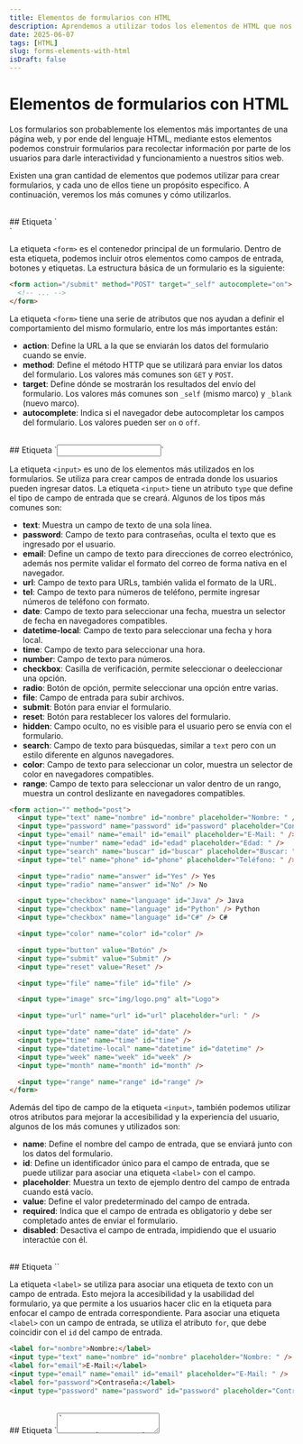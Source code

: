 ```yaml
---
title: Elementos de formularios con HTML
description: Aprendemos a utilizar todos los elementos de HTML que nos ayudan a crear formularios accesibles y funcionales en HTML.
date: 2025-06-07
tags: [HTML]
slug: forms-elements-with-html
isDraft: false
---
```


# Elementos de formularios con HTML

Los formularios son probablemente los elementos más importantes de una página web, y por ende del lenguaje HTML, mediante estos elementos podemos construir formularios para recolectar información por parte de los usuarios para darle interactividad y funcionamiento a nuestros sitios web.

Existen una gran cantidad de elementos que podemos utilizar para crear formularios, y cada uno de ellos tiene un propósito específico. A continuación, veremos los más comunes y cómo utilizarlos.

<br />
## Etiqueta `<form>`

La etiqueta `<form>` es el contenedor principal de un formulario. Dentro de esta etiqueta, podemos incluir otros elementos como campos de entrada, botones y etiquetas. La estructura básica de un formulario es la siguiente:

```html
<form action="/submit" method="POST" target="_self" autocomplete="on">
  <!-- ... -->
</form>
```

La etiqueta `<form>` tiene una serie de atributos que nos ayudan a definir el comportamiento del mismo formulario, entre los más importantes están:

- **action**: Define la URL a la que se enviarán los datos del formulario cuando se envíe.
- **method**: Define el método HTTP que se utilizará para enviar los datos del formulario. Los valores más comunes son `GET` y `POST`.
- **target**: Define dónde se mostrarán los resultados del envío del formulario. Los valores más comunes son `_self` (mismo marco) y `_blank` (nuevo marco).
- **autocomplete**: Indica si el navegador debe autocompletar los campos del formulario. Los valores pueden ser `on` o `off`.

<br />
## Etiqueta `<input>`

La etiqueta `<input>` es uno de los elementos más utilizados en los formularios. Se utiliza para crear campos de entrada donde los usuarios pueden ingresar datos. La etiqueta `<input>` tiene un atributo `type` que define el tipo de campo de entrada que se creará. Algunos de los tipos más comunes son:

- **text**: Muestra un campo de texto de una sola línea.
- **password**: Campo de texto para contraseñas, oculta el texto que es ingresado por el usuario.
- **email**: Define un campo de texto para direcciones de correo electrónico, además nos permite validar el formato del correo de forma nativa en el navegador.
- **url**: Campo de texto para URLs, también valida el formato de la URL.
- **tel**: Campo de texto para números de teléfono, permite ingresar números de teléfono con formato.
- **date**: Campo de texto para seleccionar una fecha, muestra un selector de fecha en navegadores compatibles.
- **datetime-local**: Campo de texto para seleccionar una fecha y hora local.
- **time**: Campo de texto para seleccionar una hora.
- **number**: Campo de texto para números.
- **checkbox**: Casilla de verificación, permite seleccionar o deeleccionar una opción.
- **radio**: Botón de opción, permite seleccionar una opción entre varias.
- **file**: Campo de entrada para subir archivos.
- **submit**: Botón para enviar el formulario.
- **reset**: Botón para restablecer los valores del formulario.
- **hidden**: Campo oculto, no es visible para el usuario pero se envía con el formulario.
- **search**: Campo de texto para búsquedas, similar a `text` pero con un estilo diferente en algunos navegadores.
- **color**: Campo de texto para seleccionar un color, muestra un selector de color en navegadores compatibles.
- **range**: Campo de texto para seleccionar un valor dentro de un rango, muestra un control deslizante en navegadores compatibles.

```html
<form action="" method="post">
  <input type="text" name="nombre" id="nombre" placeholder="Nombre: " />
  <input type="password" name="password" id="password" placeholder="Contraseña: " />
  <input type="email" name="email" id="email" placeholder="E-Mail: " />
  <input type="number" name="edad" id="edad" placeholder="Edad: " />
  <input type="search" name="buscar" id="buscar" placeholder="Buscar: " />
  <input type="tel" name="phone" id="phone" placeholder="Teléfono: " />

  <input type="radio" name="answer" id="Yes" /> Yes
  <input type="radio" name="answer" id="No" /> No

  <input type="checkbox" name="language" id="Java" /> Java
  <input type="checkbox" name="language" id="Python" /> Python
  <input type="checkbox" name="language" id="C#" /> C#

  <input type="color" name="color" id="color" />

  <input type="button" value="Botón" />
  <input type="submit" value="Submit" />
  <input type="reset" value="Reset" />

  <input type="file" name="file" id="file" />

  <input type="image" src="img/logo.png" alt="Logo">

  <input type="url" name="url" id="url" placeholder="url: " />

  <input type="date" name="date" id="date" />
  <input type="time" name="time" id="time" />
  <input type="datetime-local" name="datetime" id="datetime" />
  <input type="week" name="week" id="week" />
  <input type="month" name="month" id="month" />

  <input type="range" name="range" id="range" />
</form>
```

Además del tipo de campo de la etiqueta `<input>`, también podemos utilizar otros atributos para mejorar la accesibilidad y la experiencia del usuario, algunos de los más comunes y utilizados son:

- **name**: Define el nombre del campo de entrada, que se enviará junto con los datos del formulario.
- **id**: Define un identificador único para el campo de entrada, que se puede utilizar para asociar una etiqueta `<label>` con el campo.
- **placeholder**: Muestra un texto de ejemplo dentro del campo de entrada cuando está vacío.
- **value**: Define el valor predeterminado del campo de entrada.
- **required**: Indica que el campo de entrada es obligatorio y debe ser completado antes de enviar el formulario.
- **disabled**: Desactiva el campo de entrada, impidiendo que el usuario interactúe con él.

<br />
## Etiqueta `<label>`

La etiqueta `<label>` se utiliza para asociar una etiqueta de texto con un campo de entrada. Esto mejora la accesibilidad y la usabilidad del formulario, ya que permite a los usuarios hacer clic en la etiqueta para enfocar el campo de entrada correspondiente. Para asociar una etiqueta `<label>` con un campo de entrada, se utiliza el atributo `for`, que debe coincidir con el `id` del campo de entrada.

```html
<label for="nombre">Nombre:</label>
<input type="text" name="nombre" id="nombre" placeholder="Nombre: " />
<label for="email">E-Mail:</label>
<input type="email" name="email" id="email" placeholder="E-Mail: " />
<label for="password">Contraseña:</label>
<input type="password" name="password" id="password" placeholder="Contraseña: " />
```

<br />
## Etiqueta `<textarea>`

La etiqueta `<textarea>` se utiliza para crear un campo de entrada de texto de varias líneas. Es útil para permitir que los usuarios ingresen texto más largo, como comentarios o descripciones. La etiqueta `<textarea>` no tiene un atributo `type`, ya que siempre crea un campo de texto de varias líneas.

```html
<textarea name="comentarios" id="comentarios" rows="4" cols="50" placeholder="Escribe tus comentarios aquí..."></textarea>
```

La etiqueta `<textarea>` también tiene algunos atributos útiles:

- **rows**: Define el número de filas visibles en el campo de texto.
- **cols**: Define el número de columnas visibles en el campo de texto.
- **maxlength**: Define el número máximo de caracteres que se pueden ingresar en el campo de texto.

<br />
## Etiqueta `<select>`

La etiqueta `<select>` se utiliza para crear un menú desplegable que permite a los usuarios seleccionar una opción de una lista. Dentro de la etiqueta `<select>`, se utilizan las etiquetas `<option>` para definir las opciones disponibles.

```html
<select name="languages" id="languages">
  <option value="JavaScript">JavaScript</option>
  <option value="Python">Python</option>
  <option value="Java">Java</option>
  <option value="C#">C#</option>
  <option value="TypeScript">TypeScript</option>
</select>
```

La etiqueta `<select>` también tiene algunos atributos útiles:

- **multiple**: Permite seleccionar múltiples opciones del menú desplegable.
- **size**: Define el número de opciones visibles en el menú desplegable sin necesidad de desplazamiento.

<br />
## Etiqueta `<button>`

La etiqueta `<button>` se utiliza para crear botones dentro de un formulario. Los botones pueden tener diferentes tipos, como `submit`, `reset` o `button`. El tipo predeterminado es `submit`, que envía el formulario cuando se hace clic en el botón.

```html
<button type="submit">Enviar</button>
<button type="reset">Restablecer</button>
<button type="button">Botón</button>
```
